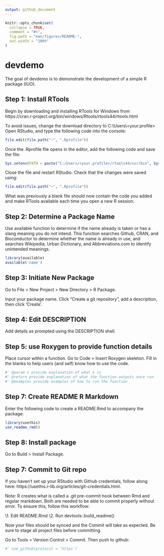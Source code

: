 ```yaml
---
output: github_document
---
```


<!-- README.md is generated from README.Rmd. Please edit that file -->

```r
knitr::opts_chunk$set(
  collapse = TRUE,
  comment = "#>",
  fig.path = "man/figures/README-",
  out.width = "100%"
)
```


# devdemo

<!-- badges: start -->
<!-- badges: end -->

The goal of devdemo is to demonstrate the development of a simple R package (IUO).

## Step 1: Install RTools

Begin by downloading and installing RTools for Windows from https://cran.r-project.org/bin/windows/Rtools/rtools44/rtools.html 

To avoid issues, change the download directory to C:\\Users\\<your.profile>\
Open RStudio, and type the following code into the console:

```r

file.edit(file.path("~", ".Rprofile"))

```

Once the .Rprofile file opens in the editor, add the following code and save the file: 

```r

Sys.setenv(PATH = paste("C:/Users/<your.profile>/rtools44/usr/bin", Sys.getenv("PATH"), sep=";"))

```

Close the file and restart RStudio. Check that the changes were saved using: 

```r

file.edit(file.path("~", ".Rprofile"))

```

What was previously a blank file should now contain the code you added and make RTools available each time you open a new R session. 


## Step 2: Determine a Package Name

Use available function to determine if the name already is taken or has a slang meaning you do not intend. This function searches Github, CRAN, and Bioconductor to determine whether the name is already in use, and searches Wikipedia, Urban Dictionary, and Abbreviations.com to identify unintended meanings.

```r
library(available)
available('name')

```

## Step 3: Initiate New Package

Go to File > New Project > New Directory > R Package. 

Input your package name. Click "Create a git repository", add a description, then click 'Create'.


## Step 4: Edit DESCRIPTION

Add details as prompted using the DESCRIPTION shell. 

## Step 5: use Roxygen to provide function details

Place cursor within a function. Go to Code > Insert Roxygen skeleton. Fill in the blanks to help users (and self) know how to use the code. 

```r

#' @param x provide explanation of what x is
#' @return provide explanation of what the function outputs once run
#' @examples provide examples of how to run the function

```

## Step 7: Create README R Markdown

Enter the following code to create a README.Rmd to accompany the package: 

```r

library(usethis)
use_readme_rmd()

```

## Step 8: Install package

Go to Build > Install Package.


## Step 7: Commit to Git repo

If you haven't set up your RStudio with Github credentials, follow along here: 
https://usethis.r-lib.org/articles/git-credentials.html. 

Note: R creates what is called a .git pre-commit hook between Rmd and regular markdown. 
Both are needed to be able to commit properly without error. To ensure this, follow 
this workflow: 

\1. Edit README.Rmd
\2. Run devtools::build_readme()

Now your files should be synced and the Commit will take as expected. Be sure to stage
all project files before committing.

Go to Tools > Version Control > Commit. Then push to github: 

```r

#' use_github(protocol = 'https')

```

